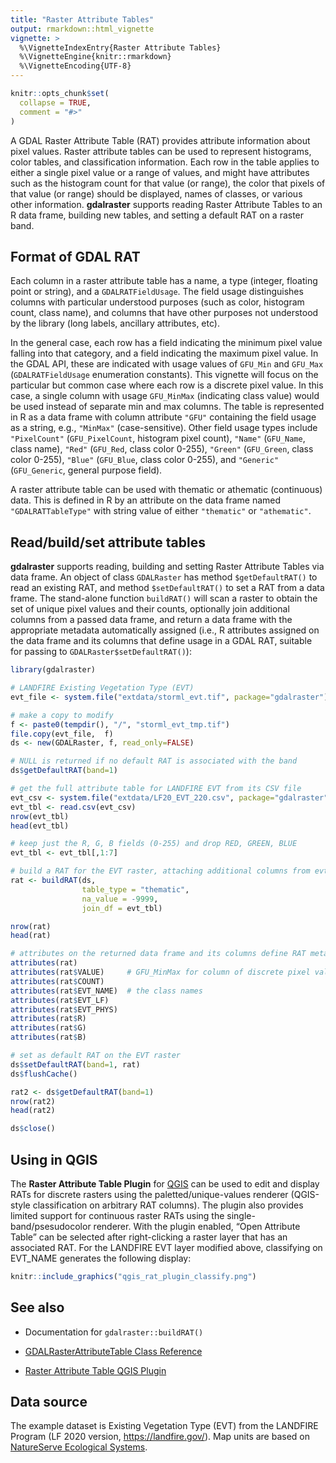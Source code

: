 ```yaml
---
title: "Raster Attribute Tables"
output: rmarkdown::html_vignette
vignette: >
  %\VignetteIndexEntry{Raster Attribute Tables}
  %\VignetteEngine{knitr::rmarkdown}
  %\VignetteEncoding{UTF-8}
---
```


```r
knitr::opts_chunk$set(
  collapse = TRUE,
  comment = "#>"
)
```

A GDAL Raster Attribute Table (RAT) provides attribute information about pixel values. Raster attribute tables can be used to represent histograms, color tables, and classification information. Each row in the table applies to either a single pixel value or a range of values, and might have attributes such as the histogram count for that value (or range), the color that pixels of that value (or range) should be displayed, names of classes, or various other information. **gdalraster** supports reading Raster Attribute Tables to an R data frame, building new tables, and setting a default RAT on a raster band.

## Format of GDAL RAT

Each column in a raster attribute table has a name, a type (integer, floating point or string), and a `GDALRATFieldUsage`. The field usage distinguishes columns with particular understood purposes (such as color, histogram count, class name), and columns that have other purposes not understood by the library (long labels, ancillary attributes, etc).

In the general case, each row has a field indicating the minimum pixel value falling into that category, and a field indicating the maximum pixel value. In the GDAL API, these are indicated with usage values of `GFU_Min` and `GFU_Max` (`GDALRATFieldUsage` enumeration constants). This vignette will focus on the particular but common case where each row is a discrete pixel value. In this case, a single column with usage `GFU_MinMax` (indicating class value) would be used instead of separate min and max columns. The table is represented in R as a data frame with column attribute `"GFU"` containing the field usage as a string, e.g., `"MinMax"` (case-sensitive). Other field usage types include `"PixelCount"` (`GFU_PixelCount`, histogram pixel count), `"Name"` (`GFU_Name`, class name), `"Red"` (`GFU_Red`, class color 0-255), `"Green"` (`GFU_Green`, class color 0-255), `"Blue"` (`GFU_Blue`, class color 0-255), and `"Generic"` (`GFU_Generic`, general purpose field).

A raster attribute table can be used with thematic or athematic (continuous) data. This is defined in R by an attribute on the data frame named `"GDALRATTableType"` with string value of either `"thematic"` or `"athematic"`.

## Read/build/set attribute tables

**gdalraster** supports reading, building and setting Raster Attribute Tables via data frame. An object of class `GDALRaster` has method `$getDefaultRAT()` to read an existing RAT, and method `$setDefaultRAT()` to set a RAT from a data frame. The stand-alone function `buildRAT()` will scan a raster to obtain the set of unique pixel values and their counts, optionally join additional columns from a passed data frame, and return a data frame with the appropriate metadata automatically assigned (i.e., R attributes assigned on the data frame and its columns that define usage in a GDAL RAT, suitable for passing to `GDALRaster$setDefaultRAT()`):

```r
library(gdalraster)

# LANDFIRE Existing Vegetation Type (EVT)
evt_file <- system.file("extdata/storml_evt.tif", package="gdalraster")

# make a copy to modify
f <- paste0(tempdir(), "/", "storml_evt_tmp.tif")
file.copy(evt_file,  f)
ds <- new(GDALRaster, f, read_only=FALSE)

# NULL is returned if no default RAT is associated with the band
ds$getDefaultRAT(band=1)

# get the full attribute table for LANDFIRE EVT from its CSV file
evt_csv <- system.file("extdata/LF20_EVT_220.csv", package="gdalraster")
evt_tbl <- read.csv(evt_csv)
nrow(evt_tbl)
head(evt_tbl)

# keep just the R, G, B fields (0-255) and drop RED, GREEN, BLUE
evt_tbl <- evt_tbl[,1:7]

# build a RAT for the EVT raster, attaching additional columns from evt_tbl
rat <- buildRAT(ds,
                table_type = "thematic",
                na_value = -9999,
                join_df = evt_tbl)

nrow(rat)
head(rat)

# attributes on the returned data frame and its columns define RAT metadata
attributes(rat)
attributes(rat$VALUE)     # GFU_MinMax for column of discrete pixel values
attributes(rat$COUNT)
attributes(rat$EVT_NAME)  # the class names
attributes(rat$EVT_LF)
attributes(rat$EVT_PHYS)
attributes(rat$R)
attributes(rat$G)
attributes(rat$B)

# set as default RAT on the EVT raster
ds$setDefaultRAT(band=1, rat)
ds$flushCache()

rat2 <- ds$getDefaultRAT(band=1)
nrow(rat2)
head(rat2)

ds$close()
```

## Using in QGIS

The **Raster Attribute Table Plugin** for [QGIS](https://qgis.org/) can be used to edit and display RATs for discrete rasters using the paletted/unique-values renderer (QGIS-style classification on arbitrary RAT columns). The plugin also provides limited support for continuous raster RATs using the single-band/psesudocolor renderer. With the plugin enabled, "Open Attribute Table" can be selected after right-clicking a raster layer that has an associated RAT. For the LANDFIRE EVT layer modified above, classifying on EVT_NAME generates the following display:

```r
knitr::include_graphics("qgis_rat_plugin_classify.png")
```

## See also

* Documentation for `gdalraster::buildRAT()`

* [GDALRasterAttributeTable Class Reference](https://gdal.org/doxygen/classGDALRasterAttributeTable.html)

* [Raster Attribute Table QGIS Plugin](https://github.com/noaa-ocs-hydrography/qgis-raster-attribute-table-plugin)

## Data source

The example dataset is Existing Vegetation Type (EVT) from the LANDFIRE Program (LF 2020 version, <https://landfire.gov/>). Map units are based on [NatureServe Ecological Systems](https://www.natureserve.org/products/terrestrial-ecological-systems-united-states).

